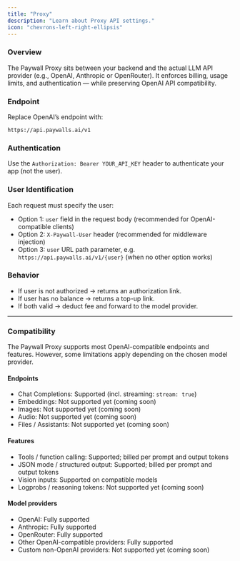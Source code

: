 ```yaml
---
title: "Proxy"
description: "Learn about Proxy API settings."
icon: "chevrons-left-right-ellipsis"
---
```


### Overview

The Paywall Proxy sits between your backend and the actual LLM API provider (e.g., OpenAI, Anthropic or OpenRouter). It enforces billing, usage limits, and authentication — while preserving OpenAI API compatibility.

### Endpoint

Replace OpenAI’s endpoint with:

```
https://api.paywalls.ai/v1
```

### Authentication

Use the `Authorization: Bearer YOUR_API_KEY` header to authenticate your app (not the user).

### User Identification

Each request must specify the user:

- Option 1: `user` field in the request body (recommended for OpenAI-compatible clients)
- Option 2: `X-Paywall-User` header (recommended for middleware injection)
- Option 3: `user` URL path parameter, e.g. `https://api.paywalls.ai/v1/{user}` (when no other option works)

### Behavior

- If user is not authorized → returns an authorization link.
- If user has no balance → returns a top-up link.
- If both valid → deduct fee and forward to the model provider.

---

### Compatibility

The Paywall Proxy supports most OpenAI-compatible endpoints and features. However, some limitations apply depending on the chosen model provider.

#### Endpoints

- Chat Completions: Supported (incl. streaming: `stream: true`)
- Embeddings: Not supported yet (coming soon)
- Images: Not supported yet (coming soon)
- Audio: Not supported yet (coming soon)
- Files / Assistants: Not supported yet (coming soon)

#### Features

- Tools / function calling: Supported; billed per prompt and output tokens
- JSON mode / structured output: Supported; billed per prompt and output tokens
- Vision inputs: Supported on compatible models
- Logprobs / reasoning tokens: Not supported yet (coming soon)

#### Model providers

- OpenAI: Fully supported
- Anthropic: Fully supported
- OpenRouter: Fully supported
- Other OpenAI-compatible providers: Fully supported
- Custom non-OpenAI providers: Not supported yet (coming soon)
